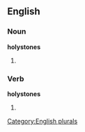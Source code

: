 
==English==

===Noun===
'''holystones'''

# {{plural of |[[holystone]]}}

===Verb===
'''holystones'''

# {{third-person singular of|[[holystone]]}}

[[Category:English plurals]]